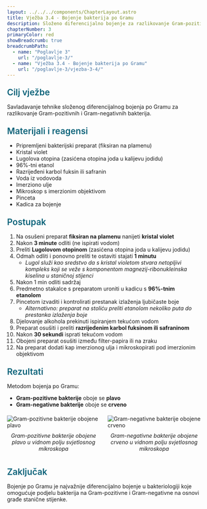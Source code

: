 ```yaml
---
layout: ../../../components/ChapterLayout.astro
title: Vježba 3.4 - Bojenje bakterija po Gramu
description: Složeno diferencijalno bojenje za razlikovanje Gram-pozitivnih i Gram-negativnih bakterija
chapterNumber: 3
primaryColor: red
showBreadcrumb: true
breadcrumbPath:
  - name: "Poglavlje 3"
    url: "/poglavlje-3/"
  - name: "Vježba 3.4 - Bojenje bakterija po Gramu"
    url: "/poglavlje-3/vjezba-3-4/"
---
```



<h3 style="color: #096279; font-size: 1.4rem; font-weight: 600; margin: 1.5rem 0 1rem 0;">Cilj vježbe</h3>

Savladavanje tehnike složenog diferencijalnog bojenja po Gramu za razlikovanje Gram-pozitivnih i Gram-negativnih bakterija.

<h3 style="color: #096279; font-size: 1.4rem; font-weight: 600; margin: 1.5rem 0 1rem 0;">Materijali i reagensi</h3>

- Pripremljeni bakterijski preparat (fiksiran na plamenu)
- Kristal violet
- Lugolova otopina (zasićena otopina joda u kalijevu jodidu)
- 96%-tni etanol
- Razrijeđeni karbol fuksin ili safranin
- Voda iz vodovoda
- Imerziono ulje
- Mikroskop s imerzionim objektivom
- Pinceta
- Kadica za bojenje

<h3 style="color: #096279; font-size: 1.4rem; font-weight: 600; margin: 1.5rem 0 1rem 0;">Postupak</h3>

1. Na osušeni preparat **fiksiran na plamenu** nanijeti **kristal violet**
2. Nakon **3 minute** odliti (ne ispirati vodom)
3. Preliti **Lugolovom otopinom** (zasićena otopina joda u kalijevu jodidu)
4. Odmah odliti i ponovno preliti te ostaviti stajati **1 minutu**
   - *Lugol služi kao sredstvo da s kristal violetom stvara netopljivi kompleks koji se veže s komponentom magnezij-ribonukleinska kiselina u staničnoj stijenci*
5. Nakon 1 min odliti sadržaj
6. Predmetno stakalce s preparatom uroniti u kadicu s **96%-tnim etanolom**
7. Pincetom izvaditi i kontrolirati prestanak izlaženja ljubičaste boje
   - *Alternativno: preparat na stoliću preliti etanolom nekoliko puta do prestanka izlaženja boje*
8. Djelovanje alkohola prekinuti ispiranjem tekućom vodom
9. Preparat osušiti i preliti **razrijeđenim karbol fuksinom ili safraninom**
10. Nakon **30 sekundi** isprati tekućom vodom
11. Obojeni preparat osušiti između filter-papira ili na zraku
12. Na preparat dodati kap imerzionog ulja i mikroskopirati pod imerzionim objektivom

<h3 style="color: #096279; font-size: 1.4rem; font-weight: 600; margin: 1.5rem 0 1rem 0;">Rezultati</h3>

Metodom bojenja po Gramu:
- **Gram-pozitivne bakterije** oboje se **plavo**
- **Gram-negativne bakterije** oboje se **crveno**

<div style="display: flex; gap: 20px; margin: 20px 0;">
  <div style="flex: 1;">
    <img src="/images/slika21A.jpg" alt="Gram-pozitivne bakterije obojene plavo" className="hover-zoom" />
    <p style="text-align: center; margin-top: 10px; font-style: italic;">
      Gram-pozitivne bakterije obojene plavo u vidnom polju svjetlosnog mikroskopa
    </p>
  </div>
  <div style="flex: 1;">
    <img src="/images/slika21B.jpg" alt="Gram-negativne bakterije obojene crveno" className="hover-zoom" />
    <p style="text-align: center; margin-top: 10px; font-style: italic;">
      Gram-negativne bakterije obojene crveno u vidnom polju svjetlosnog mikroskopa
    </p>
  </div>
</div>

<h3 style="color: #096279; font-size: 1.4rem; font-weight: 600; margin: 1.5rem 0 1rem 0;">Zaključak</h3>

Bojenje po Gramu je najvažnije diferencijalno bojenje u bakteriologiji koje omogućuje podjelu bakterija na Gram-pozitivne i Gram-negativne na osnovi građe stanične stijenke.